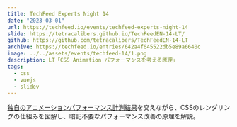 ```yaml
---
title: TechFeed Experts Night 14
date: "2023-03-01"
url: https://techfeed.io/events/techfeed-experts-night-14
slide: https://tetracalibers.github.io/TechFeedEN-14-LT/
github: https://github.com/tetracalibers/TechFeedEN-14-LT
archive: https://techfeed.io/entries/642a4f645522db5e89a6640c
image: ../../assets/events/techfeed-14/1.png
description: LT「CSS Animation パフォーマンスを考える原理」
tags:
  - css
  - vuejs
  - slidev
---
```


[独自のアニメーションパフォーマンス計測結果](https://github.com/tetracalibers/parse-chrome-performance-profile)を交えながら、CSSのレンダリングの仕組みを図解し、暗記不要なパフォーマンス改善の原理を解説。
